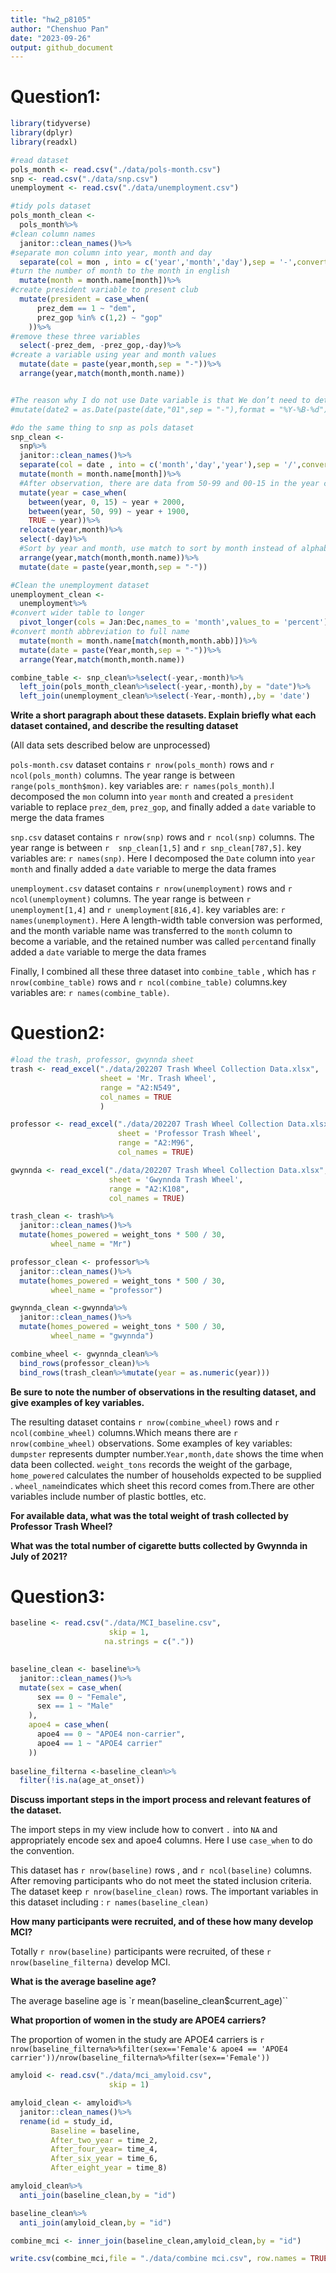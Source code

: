 ```yaml
---
title: "hw2_p8105"
author: "Chenshuo Pan"
date: "2023-09-26"
output: github_document
---
```


# Question1:

```r
library(tidyverse)
library(dplyr)
library(readxl)
```

```r
#read dataset
pols_month <- read.csv("./data/pols-month.csv")
snp <- read.csv("./data/snp.csv")
unemployment <- read.csv("./data/unemployment.csv")
```

```r
#tidy pols dataset
pols_month_clean <- 
  pols_month%>%
#clean column names
  janitor::clean_names()%>%
#separate mon column into year, month and day
  separate(col = mon , into = c('year','month','day'),sep = '-',convert = TRUE)%>%
#turn the number of month to the month in english
  mutate(month = month.name[month])%>%
#create president variable to present club
  mutate(president = case_when(
      prez_dem == 1 ~ "dem",
      prez_gop %in% c(1,2) ~ "gop"
    ))%>%
#remove these three variables
  select(-prez_dem, -prez_gop,-day)%>%
#create a variable using year and month values
  mutate(date = paste(year,month,sep = "-"))%>%
  arrange(year,match(month,month.name))


#The reason why I do not use Date variable is that We don’t need to determine which day it is because we have excluded the day column. If you need date, you can run the following code. Please note that it is running under an English operating system.
#mutate(date2 = as.Date(paste(date,"01",sep = "-"),format = "%Y-%B-%d"))
```


```r
#do the same thing to snp as pols dataset
snp_clean <- 
  snp%>%
  janitor::clean_names()%>%
  separate(col = date , into = c('month','day','year'),sep = '/',convert = TRUE)%>%
  mutate(month = month.name[month])%>%
  #After observation, there are data from 50-99 and 00-15 in the year column. Based on the actual situation, we distribute the two plus 2000 and 1900 to represent the year.
  mutate(year = case_when(
    between(year, 0, 15) ~ year + 2000,
    between(year, 50, 99) ~ year + 1900,
    TRUE ~ year))%>%
  relocate(year,month)%>%
  select(-day)%>%
  #Sort by year and month, use match to sort by month instead of alphabetically
  arrange(year,match(month,month.name))%>%
  mutate(date = paste(year,month,sep = "-"))
```

```r
#Clean the unemployment dataset
unemployment_clean <- 
  unemployment%>%
#convert wider table to longer
  pivot_longer(cols = Jan:Dec,names_to = 'month',values_to = 'percent')%>%
#convert month abbreviation to full name
  mutate(month = month.name[match(month,month.abb)])%>%
  mutate(date = paste(Year,month,sep = "-"))%>%
  arrange(Year,match(month,month.name))
```

```r
combine_table <- snp_clean%>%select(-year,-month)%>%
  left_join(pols_month_clean%>%select(-year,-month),by = "date")%>%
  left_join(unemployment_clean%>%select(-Year,-month),,by = 'date')
```


**Write a short paragraph about these datasets. Explain briefly what each dataset contained, and describe the resulting dataset**

(All data sets described below are unprocessed)

`pols-month.csv` dataset contains `r nrow(pols_month)` rows and `r ncol(pols_month)` columns. The year range is between `range(pols_month$mon)`. key variables are: `r names(pols_month)`.I decomposed the `mon` column into `year` `month` and created a `president` variable to replace `prez_dem`, `prez_gop`, and finally added a `date` variable to merge the data frames


`snp.csv` dataset contains `r nrow(snp)` rows and `r ncol(snp)` columns. The year range is between 
`r  snp_clean[1,5]` and `r snp_clean[787,5]`. key variables are: `r names(snp)`. Here  I decomposed the `Date` column into `year` `month` and finally added a `date` variable to merge the data frames


`unemployment.csv` dataset contains `r nrow(unemployment)` rows and `r ncol(unemployment)` columns. The year range is between 
`r  unemployment[1,4]` and `r unemployment[816,4]`. key variables are: `r names(unemployment)`. Here A length-width table conversion was performed, and the month variable name was transferred to the `month` column to become a variable, and the retained number was called `percent`and finally added a `date` variable to merge the data frames

Finally, I combined all these three dataset into `combine_table` , which has `r nrow(combine_table)` rows and `r ncol(combine_table)` columns.key variables are: `r names(combine_table)`.





# Question2:
```r
#load the trash, professor, gwynnda sheet
trash <- read_excel("./data/202207 Trash Wheel Collection Data.xlsx",
                    sheet = 'Mr. Trash Wheel',
                    range = "A2:N549",
                    col_names = TRUE
                    )

professor <- read_excel("./data/202207 Trash Wheel Collection Data.xlsx", 
                        sheet = 'Professor Trash Wheel',
                        range = "A2:M96",
                        col_names = TRUE)

gwynnda <- read_excel("./data/202207 Trash Wheel Collection Data.xlsx", 
                      sheet = 'Gwynnda Trash Wheel',
                      range = "A2:K108",
                      col_names = TRUE)
```

```r
trash_clean <- trash%>%
  janitor::clean_names()%>%
  mutate(homes_powered = weight_tons * 500 / 30,
         wheel_name = "Mr")
```


```r
professor_clean <- professor%>%
  janitor::clean_names()%>%
  mutate(homes_powered = weight_tons * 500 / 30,
         wheel_name = "professor")
```

```r
gwynnda_clean <-gwynnda%>%
  janitor::clean_names()%>%
  mutate(homes_powered = weight_tons * 500 / 30,
         wheel_name = "gwynnda")
```

```r
combine_wheel <- gwynnda_clean%>%
  bind_rows(professor_clean)%>%
  bind_rows(trash_clean%>%mutate(year = as.numeric(year)))
```


**Be sure to note the number of observations in the resulting dataset, and give examples of key variables.** 

The resulting dataset contains `r nrow(combine_wheel)` rows and `r ncol(combine_wheel)` columns.Which means there are `r nrow(combine_wheel)` observations. Some examples of key variables: `dumpster` represents dumpter number.`Year,month,date` shows the time when data been collected. `weight_tons` records the weight of the garbage, `home_powered` calculates the number of households expected to be supplied . `wheel_name`indicates which sheet this record comes from.There are other variables include number of plastic bottles, etc.

**For available data, what was the total weight of trash collected by Professor Trash Wheel?**




**What was the total number of cigarette butts collected by Gwynnda in July of 2021?**















# Question3:

```r
baseline <- read.csv("./data/MCI_baseline.csv",
                      skip = 1,
                     na.strings = c("."))
  
```


```r
baseline_clean <- baseline%>%
  janitor::clean_names()%>%
  mutate(sex = case_when(
      sex == 0 ~ "Female",
      sex == 1 ~ "Male"
    ),
    apoe4 = case_when(
      apoe4 == 0 ~ "APOE4 non-carrier",
      apoe4 == 1 ~ "APOE4 carrier"
    ))
  
baseline_filterna <-baseline_clean%>%
  filter(!is.na(age_at_onset))
```


**Discuss important steps in the import process and relevant features of the dataset.**

The import steps in my view include how to convert `.` into `NA` and appropriately encode sex and apoe4 columns. Here I use `case_when` to do the convention. 

This dataset has `r nrow(baseline)`  rows , and `r ncol(baseline)`  columns. After removing participants who do not meet the stated inclusion criteria. The dataset keep `r nrow(baseline_clean)` rows. The important variables in this dataset including : `r names(baseline_clean) `

**How many participants were recruited, and of these how many develop MCI?**

Totally `r nrow(baseline)` participants were recruited, of these `r nrow(baseline_filterna)` develop MCI.

**What is the average baseline age?**

The average baseline age is `r mean(baseline_clean$current_age)``

**What proportion of women in the study are APOE4 carriers?**

The proportion of women in the study are APOE4 carriers is `r nrow(baseline_filterna%>%filter(sex=='Female'& apoe4 == 'APOE4 carrier'))/nrow(baseline_filterna%>%filter(sex=='Female'))`

```r
amyloid <- read.csv("./data/mci_amyloid.csv",
                      skip = 1)
```

```r
amyloid_clean <- amyloid%>%
  janitor::clean_names()%>%
  rename(id = study_id,
         Baseline = baseline,
         After_two_year = time_2,
         After_four_year= time_4,
         After_six_year = time_6,
         After_eight_year = time_8)
```


```r
amyloid_clean%>%
  anti_join(baseline_clean,by = "id")
```

```r
baseline_clean%>%
  anti_join(amyloid_clean,by = "id")
```

```r
combine_mci <- inner_join(baseline_clean,amyloid_clean,by = "id")
```

```r
write.csv(combine_mci,file = "./data/combine mci.csv", row.names = TRUE)
```



